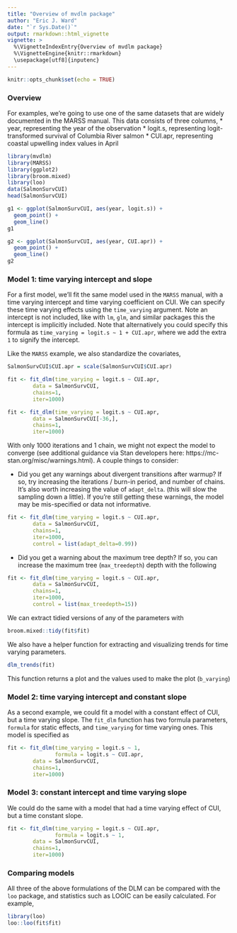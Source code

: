 ```yaml
---
title: "Overview of mvdlm package"
author: "Eric J. Ward"
date: "`r Sys.Date()`"
output: rmarkdown::html_vignette
vignette: >
  %\VignetteIndexEntry{Overview of mvdlm package}
  %\VignetteEngine{knitr::rmarkdown}
  \usepackage[utf8]{inputenc}
---
```


```r
knitr::opts_chunk$set(echo = TRUE)
```

### Overview

For examples, we're going to use one of the same datasets that are widely documented in the MARSS manual. This data consists of three columns, 
* year, representing the year of the observation
* logit.s, representing logit-transformed survival of Columbia River salmon
* CUI.apr, representing coastal upwelling index values in April  

```r
library(mvdlm)
library(MARSS)
library(ggplot2)
library(broom.mixed)
library(loo)
data(SalmonSurvCUI)
head(SalmonSurvCUI)
```

```r
g1 <- ggplot(SalmonSurvCUI, aes(year, logit.s)) + 
  geom_point() + 
  geom_line()
g1
```

```r
g2 <- ggplot(SalmonSurvCUI, aes(year, CUI.apr)) + 
  geom_point() + 
  geom_line()
g2
```

### Model 1: time varying intercept and slope

For a first model, we'll fit the same model used in the `MARSS` manual, with a time varying intercept and time varying coefficient on CUI. We can specify these time varying effects using the `time_varying` argument. Note an intercept is not included, like with `lm`, `glm`, and similar packages this the intercept is implicitly included. Note that alternatively you could specify this formula as `time_varying = logit.s ~ 1 + CUI.apr`, where we add the extra `1` to signify the intercept.  

Like the `MARSS` example, we also standardize the covariates,  

```r
SalmonSurvCUI$CUI.apr = scale(SalmonSurvCUI$CUI.apr)

fit <- fit_dlm(time_varying = logit.s ~ CUI.apr,
        data = SalmonSurvCUI,
        chains=1,
        iter=1000)

fit <- fit_dlm(time_varying = logit.s ~ CUI.apr,
        data = SalmonSurvCUI[-36,],
        chains=1,
        iter=1000)
```

With only 1000 iterations and 1 chain, we might not expect the model to converge (see additional guidance via Stan developers here: https://mc-stan.org/misc/warnings.html). A couple things to consider:  

* Did you get any warnings about divergent transitions after warmup? If so, try increasing the iterations / burn-in period, and number of chains. It's also worth increasing the value of `adapt_delta`. (this will slow the sampling down a little). If you're still getting these warnings, the model may be mis-specified or data not informative.  

```r
fit <- fit_dlm(time_varying = logit.s ~ CUI.apr,
        data = SalmonSurvCUI,
        chains=1,
        iter=1000,
        control = list(adapt_delta=0.99))
```

* Did you get a warning about the maximum tree depth? If so, you can increase the maximum tree (`max_treedepth`) depth with the following

```r
fit <- fit_dlm(time_varying = logit.s ~ CUI.apr,
        data = SalmonSurvCUI,
        chains=1,
        iter=1000,
        control = list(max_treedepth=15))
```

We can extract tidied versions of any of the parameters with

```r
broom.mixed::tidy(fit$fit)
```

We also have a helper function for extracting and visualizing trends for time varying parameters. 

```r
dlm_trends(fit)
```

This function returns a plot and the values used to make the plot (`b_varying`)

### Model 2: time varying intercept and constant slope

As a second example, we could fit a model with a constant effect of CUI, but a time varying slope. The `fit_dlm` function has two formula parameters, `formula` for static effects, and `time_varying` for time varying ones. This model is specified as

```r
fit <- fit_dlm(time_varying = logit.s ~ 1,
               formula = logit.s ~ CUI.apr,
        data = SalmonSurvCUI,
        chains=1,
        iter=1000)
```

### Model 3: constant intercept and time varying slope

We could do the same with a model that had a time varying effect of CUI, but a time constant slope. 
```r
fit <- fit_dlm(time_varying = logit.s ~ CUI.apr,
               formula = logit.s ~ 1,
        data = SalmonSurvCUI,
        chains=1,
        iter=1000)
```

### Comparing models

All three of the above formulations of the DLM can be compared with the `loo` package, and statistics such as LOOIC can be easily calculated. For example, 

```r
library(loo)
loo::loo(fit$fit)
```

